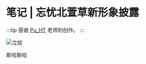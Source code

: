 # 笔记 | 忘忧北萱草新形象披露

:::tip
感谢 [Pu_HT](https://space.bilibili.com/19282630/?spm_id_from=333.999.0.0) 老师的创作。
:::

![立绘](./立绘.jpg)


<HM>斯哈斯哈</HM>

